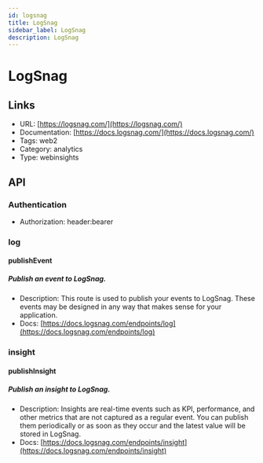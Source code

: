 ```yaml
---
id: logsnag
title: LogSnag
sidebar_label: LogSnag
description: LogSnag
---
```


# LogSnag

## Links

* URL: [https://logsnag.com/](https://logsnag.com/)
* Documentation: [https://docs.logsnag.com/](https://docs.logsnag.com/)
* Tags: web2
* Category: analytics
* Type: webinsights

## API

### Authentication

* Authorization: header:bearer

### log

#### publishEvent

##### Publish an event to LogSnag.

* Description: This route is used to publish your events to LogSnag. These events may be designed in any way that makes sense for your application.
* Docs: [https://docs.logsnag.com/endpoints/log](https://docs.logsnag.com/endpoints/log)

### insight

#### publishInsight

##### Publish an insight to LogSnag.

* Description: Insights are real-time events such as KPI, performance, and other metrics that are not captured as a regular event. You can publish them periodically or as soon as they occur and the latest value will be stored in LogSnag.
* Docs: [https://docs.logsnag.com/endpoints/insight](https://docs.logsnag.com/endpoints/insight)
